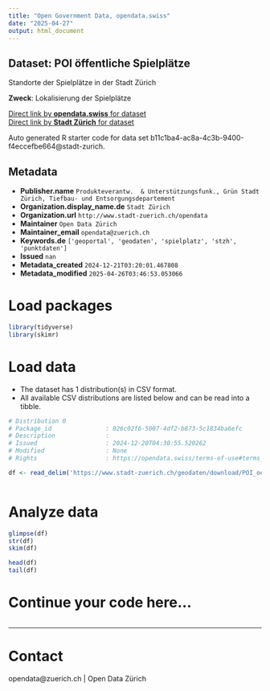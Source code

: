 ```yaml
---
title: "Open Government Data, opendata.swiss"
date: "2025-04-27"
output: html_document
---
```


## Dataset: POI öffentliche Spielplätze

Standorte der Spielplätze in der Stadt Zürich

**Zweck**: Lokalisierung der Spielplätze

[Direct link by **opendata.swiss** for dataset](https://opendata.swiss/de/dataset/poi-offentliche-spielplatze)<br>
[Direct link by **Stadt Zürich** for dataset](https://data.stadt-zuerich.ch/dataset/geo_poi_oeffentliche_spielplaetze)

Auto generated R starter code for data set b11c1ba4-ac8a-4c3b-9400-f4eccefbe664@stadt-zurich.

## Metadata

- **Publisher.name** `Produkteverantw.  & Unterstützungsfunk., Grün Stadt Zürich, Tiefbau- und Entsorgungsdepartement`
- **Organization.display_name.de** `Stadt Zürich`
- **Organization.url** `http://www.stadt-zuerich.ch/opendata`
- **Maintainer** `Open Data Zürich`
- **Maintainer_email** `opendata@zuerich.ch`
- **Keywords.de** `['geoportal', 'geodaten', 'spielplatz', 'stzh', 'punktdaten']`
- **Issued** `nan`
- **Metadata_created** `2024-12-21T03:20:01.467808`
- **Metadata_modified** `2025-04-26T03:46:53.053066`


# Load packages

```r

library(tidyverse)
library(skimr)

```

# Load data

-   The dataset has 1 distribution(s) in CSV format.
-   All available CSV distributions are listed below and can be read into a tibble.

```r

# Distribution 0
# Package_id               : 026c02f6-5007-4df2-b873-5c1834ba6efc
# Description              : 
# Issued                   : 2024-12-20T04:30:55.520262
# Modified                 : None
# Rights                   : https://opendata.swiss/terms-of-use#terms_open

df <- read_delim('https://www.stadt-zuerich.ch/geodaten/download/POI_oeffentliche_Spielplaetze?format=10008')



```

# Analyze data

```r

glimpse(df)
str(df)
skim(df)

head(df)
tail(df)

```

# Continue your code here...

```r

```

------------------------------------------------------------------------

# Contact

opendata@zuerich.ch | Open Data Zürich

